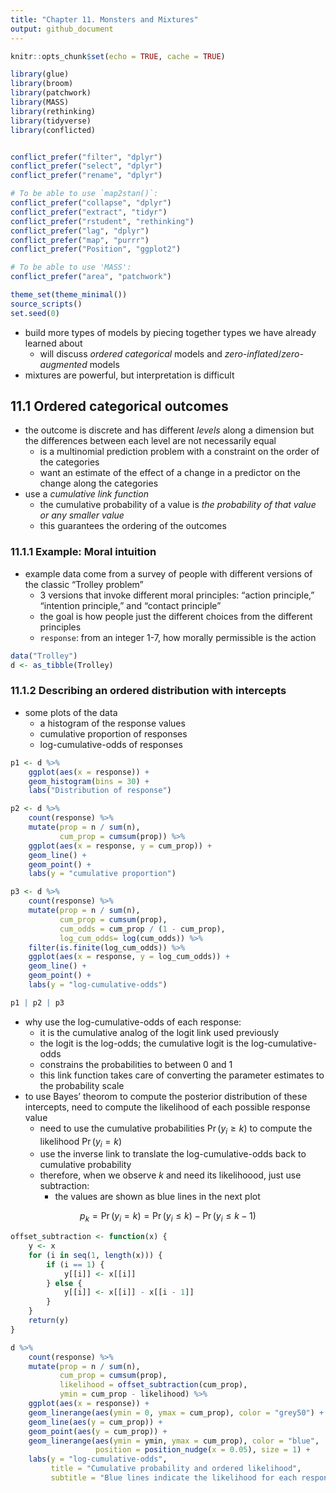 ```yaml
---
title: "Chapter 11. Monsters and Mixtures"
output: github_document
---
```


```r
knitr::opts_chunk$set(echo = TRUE, cache = TRUE)

library(glue)
library(broom)
library(patchwork)
library(MASS)
library(rethinking)
library(tidyverse)
library(conflicted)


conflict_prefer("filter", "dplyr")
conflict_prefer("select", "dplyr")
conflict_prefer("rename", "dplyr")

# To be able to use `map2stan()`:
conflict_prefer("collapse", "dplyr")
conflict_prefer("extract", "tidyr")
conflict_prefer("rstudent", "rethinking")
conflict_prefer("lag", "dplyr")
conflict_prefer("map", "purrr")
conflict_prefer("Position", "ggplot2")

# To be able to use 'MASS':
conflict_prefer("area", "patchwork")

theme_set(theme_minimal())
source_scripts()
set.seed(0)
```

- build more types of models by piecing together types we have already learned about
    * will discuss *ordered categorical* models and *zero-inflated*/*zero-augmented* models
- mixtures are powerful, but interpretation is difficult

## 11.1 Ordered categorical outcomes

- the outcome is discrete and has different *levels* along a dimension but the differences between each level are not necessarily equal
    * is a multinomial prediction problem with a constraint on the order of the categories
    * want an estimate of the effect of a change in a predictor on the change along the categories
- use a *cumulative link function* 
    * the cumulative probability of a value is *the probability of that value or any smaller value*
    * this guarantees the ordering of the outcomes

### 11.1.1 Example: Moral intuition

- example data come from a survey of people with different versions of the classic "Trolley problem"
    * 3 versions that invoke different moral principles: "action principle," "intention principle," and "contact principle"
    * the goal is how people just the different choices from the different principles
    * `response`: from an integer 1-7, how morally permissible is the action

```r
data("Trolley")
d <- as_tibble(Trolley)
```

### 11.1.2 Describing an ordered distribution with intercepts

- some plots of the data
    * a histogram of the response values
    * cumulative proportion of responses
    * log-cumulative-odds of responses

```r
p1 <- d %>%
    ggplot(aes(x = response)) +
    geom_histogram(bins = 30) +
    labs("Distribution of response")

p2 <- d %>% 
    count(response) %>%
    mutate(prop = n / sum(n),
           cum_prop = cumsum(prop)) %>%
    ggplot(aes(x = response, y = cum_prop)) +
    geom_line() +
    geom_point() +
    labs(y = "cumulative proportion")

p3 <- d %>% 
    count(response) %>%
    mutate(prop = n / sum(n),
           cum_prop = cumsum(prop),
           cum_odds = cum_prop / (1 - cum_prop),
           log_cum_odds= log(cum_odds)) %>%
    filter(is.finite(log_cum_odds)) %>%
    ggplot(aes(x = response, y = log_cum_odds)) +
    geom_line() +
    geom_point() +
    labs(y = "log-cumulative-odds")

p1 | p2 | p3
```

- why use the log-cumulative-odds of each response:
    * it is the cumulative analog of the logit link used previously
    * the logit is the log-odds; the cumulative logit is the log-cumulative-odds
    * constrains the probabilities to between 0 and 1
    * this link function takes care of converting the parameter estimates to the probability scale
- to use Bayes' theorom to compute the posterior distribution of these intercepts, need to compute the likelihood of each possible response value
    * need to use the cumulative probabilities $\Pr(y_i \ge k)$ to compute the likelihood $\Pr(y_i = k)$
    * use the inverse link to translate the log-cumulative-odds back to cumulative probability
    * therefore, when we observe $k$ and need its likelihoood, just use subtraction:
        -  the values are shown as blue lines in the next plot

$$
p_k = \Pr(y_i = k) = \Pr(y_i \le k) - \Pr(y_i \le k - 1)
$$

```r
offset_subtraction <- function(x) {
    y <- x
    for (i in seq(1, length(x))) {
        if (i == 1) { 
            y[[i]] <- x[[i]]
        } else {
            y[[i]] <- x[[i]] - x[[i - 1]]
        }
    }
    return(y)
}

d %>% 
    count(response) %>%
    mutate(prop = n / sum(n),
           cum_prop = cumsum(prop),
           likelihood = offset_subtraction(cum_prop),
           ymin = cum_prop - likelihood) %>%
    ggplot(aes(x = response)) +
    geom_linerange(aes(ymin = 0, ymax = cum_prop), color = "grey50") +
    geom_line(aes(y = cum_prop)) +
    geom_point(aes(y = cum_prop)) +
    geom_linerange(aes(ymin = ymin, ymax = cum_prop), color = "blue",
                   position = position_nudge(x = 0.05), size = 1) +
    labs(y = "log-cumulative-odds",
         title = "Cumulative probability and ordered likelihood",
         subtitle = "Blue lines indicate the likelihood for each response.")
```

